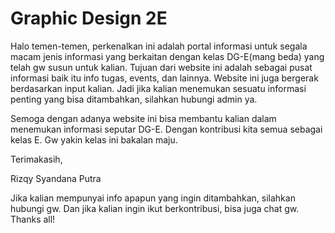 
# Graphic Design 2E

Halo temen-temen, perkenalkan ini adalah portal informasi untuk segala macam jenis informasi yang berkaitan dengan kelas DG-E(mang beda) yang telah gw susun untuk kalian. Tujuan dari website ini adalah sebagai pusat informasi baik itu info tugas, events, dan lainnya. Website ini juga bergerak berdasarkan input kalian. Jadi jika kalian menemukan sesuatu informasi penting yang bisa ditambahkan, silahkan hubungi admin ya.

Semoga dengan adanya website ini bisa membantu kalian dalam menemukan informasi seputar DG-E. Dengan kontribusi kita semua sebagai kelas E. Gw yakin kelas ini bakalan maju.

Terimakasih,

Rizqy Syandana Putra

<Callout emoji="📣">
  Jika kalian mempunyai info apapun yang ingin ditambahkan, silahkan
  hubungi gw. Dan jika kalian ingin ikut berkontribusi, bisa juga chat gw.
  Thanks all!
</Callout>